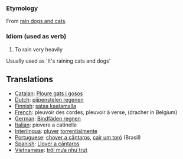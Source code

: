===Etymology===

From [[rain dogs and cats]].

===Idiom (used as verb)===
#To rain very heavily

Usually used as 'It's raining cats and dogs'

==Translations==

*[[Catalan]]: [[Ploure gats i gosos]]
*[[Dutch]]: [[pijpenstelen regenen]]
*[[Finnish]]: [[sataa kaatamalla]]
*[[French]]: pleuvoir des cordes, pleuvoir à verse, (dracher in Belgium)
*[[German]]: [[Bindfäden regnen]]
*[[Italian]]: piovere a catinelle
*[[Interlingua]]: [[pluver]] [[torrential]]mente
*[[Portuguese]]: [[chover a cântaros]], [[cair um toró]] (Brasil)
*[[Spanish]]: [[Llover a cántaros]]
*[[Vietnamese]]: [[trời mưa như trút]]